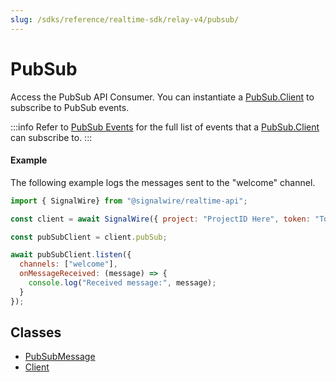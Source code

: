 ```yaml
---
slug: /sdks/reference/realtime-sdk/relay-v4/pubsub/
---
```


# PubSub

Access the PubSub API Consumer. You can instantiate a [PubSub.Client](./pubsub-client.mdx) to subscribe to PubSub events. 

:::info
Refer to [PubSub Events](./pubsub-client.mdx#events) for the full list of events that a [PubSub.Client](./pubsub-client.mdx) can subscribe to.
:::

#### Example

The following example logs the messages sent to the "welcome" channel.

```javascript
import { SignalWire} from "@signalwire/realtime-api";

const client = await SignalWire({ project: "ProjectID Here", token: "Token Here" })

const pubSubClient = client.pubSub;

await pubSubClient.listen({
  channels: ["welcome"],
  onMessageReceived: (message) => {
    console.log("Received message:", message);
  }
});
```

## **Classes**

- [PubSubMessage](./pubsub-pubsubmessage.md)
- [Client](./pubsub-client.mdx)
